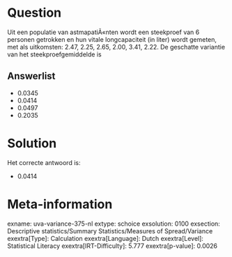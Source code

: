 Question
========

Uit een populatie van astmapatiÃ«nten wordt een steekproef van 6
personen getrokken en hun vitale longcapaciteit (in liter) wordt
gemeten, met als uitkomsten: 2.47, 2.25, 2.65, 2.00, 3.41, 2.22. De
geschatte variantie van het steekproefgemiddelde is

Answerlist
----------

* 0.0345
* 0.0414
* 0.0497
* 0.2035

Solution
========

Het correcte antwoord is: 

* 0.0414

Meta-information
================
exname: uva-variance-375-nl
extype: schoice
exsolution: 0100
exsection: Descriptive statistics/Summary Statistics/Measures of Spread/Variance
exextra[Type]: Calculation
exextra[Language]: Dutch
exextra[Level]: Statistical Literacy
exextra[IRT-Difficulty]: 5.777
exextra[p-value]: 0.0026
